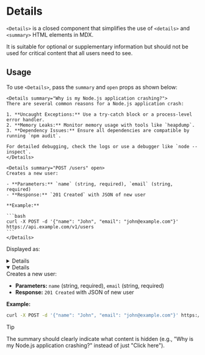 # Details

`<Details>` is a closed component that simplifies the use of `<details>` and `<summary>` HTML elements in MDX.

It is suitable for optional or supplementary information but should not be used for critical content that all users need to see.

## Usage

To use `<Details>`, pass the `summary` and `open` props as shown below:

````mdx
<Details summary="Why is my Node.js application crashing?">
There are several common reasons for a Node.js application crash:

1. **Uncaught Exceptions:** Use a try-catch block or a process-level error handler.
2. **Memory Leaks:** Monitor memory usage with tools like `heapdump`.
3. **Dependency Issues:** Ensure all dependencies are compatible by running `npm audit`.

For detailed debugging, check the logs or use a debugger like `node --inspect`.
</Details>

<Details summary="POST /users" open>
Creates a new user:

- **Parameters:** `name` (string, required), `email` (string, required)
- **Response:** `201 Created` with JSON of new user

**Example:**

```bash
curl -X POST -d '{"name": "John", "email": "john@example.com"}' https://api.example.com/v1/users
```
</Details>
````

Displayed as:

<Details summary="Why is my Node.js application crashing?">
There are several common reasons for a Node.js application crash:

1. **Uncaught Exceptions:** Use a try-catch block or a process-level error handler.
2. **Memory Leaks:** Monitor memory usage with tools like `heapdump`.
3. **Dependency Issues:** Ensure all dependencies are compatible by running `npm audit`.

For detailed debugging, check the logs or use a debugger like `node --inspect`.
</Details>

<Details summary="POST /users" open>
Creates a new user:

- **Parameters:** `name` (string, required), `email` (string, required)
- **Response:** `201 Created` with JSON of new user

**Example:**

```bash
curl -X POST -d '{"name": "John", "email": "john@example.com"}' https://api.example.com/v1/users
```
</Details>

>[!TIP]
>The summary should clearly indicate what content is hidden (e.g., "Why is my Node.js application crashing?" instead of just "Click here").
